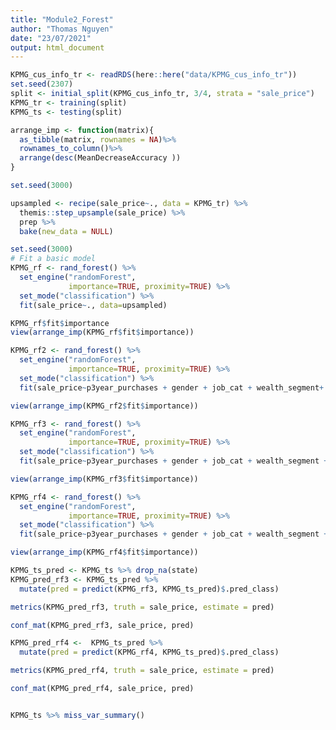 ```yaml
---
title: "Module2_Forest"
author: "Thomas Nguyen"
date: "23/07/2021"
output: html_document
---
```



```r
KPMG_cus_info_tr <- readRDS(here::here("data/KPMG_cus_info_tr"))
set.seed(2307)
split <- initial_split(KPMG_cus_info_tr, 3/4, strata = "sale_price")
KPMG_tr <- training(split)
KPMG_ts <- testing(split)

```
```r

arrange_imp <- function(matrix){
  as_tibble(matrix, rownames = NA)%>%
  rownames_to_column()%>% 
  arrange(desc(MeanDecreaseAccuracy ))
}
```


```r
set.seed(3000)

upsampled <- recipe(sale_price~., data = KPMG_tr) %>%
  themis::step_upsample(sale_price) %>%
  prep %>%
  bake(new_data = NULL)

```


```r
set.seed(3000)
# Fit a basic model
KPMG_rf <- rand_forest() %>%
  set_engine("randomForest",
             importance=TRUE, proximity=TRUE) %>%
  set_mode("classification") %>%
  fit(sale_price~., data=upsampled)

KPMG_rf$fit$importance
view(arrange_imp(KPMG_rf$fit$importance))

```

```r
KPMG_rf2 <- rand_forest() %>%
  set_engine("randomForest",
             importance=TRUE, proximity=TRUE) %>%
  set_mode("classification") %>%
  fit(sale_price~p3year_purchases + gender + job_cat + wealth_segment+ owns_car + tenure + age+ state + property_valuation + long + lat, data=upsampled)

view(arrange_imp(KPMG_rf2$fit$importance))

```


```r
KPMG_rf3 <- rand_forest() %>%
  set_engine("randomForest",
             importance=TRUE, proximity=TRUE) %>%
  set_mode("classification") %>%
  fit(sale_price~p3year_purchases + gender + job_cat + wealth_segment + tenure + age + property_valuation + long + lat + owns_car, data=upsampled)

view(arrange_imp(KPMG_rf3$fit$importance))

```

```r
KPMG_rf4 <- rand_forest() %>%
  set_engine("randomForest",
             importance=TRUE, proximity=TRUE) %>%
  set_mode("classification") %>%
  fit(sale_price~p3year_purchases + gender + job_cat + wealth_segment + tenure + age + property_valuation + long + lat + owns_car, data=upsampled)

view(arrange_imp(KPMG_rf4$fit$importance))

```



```r
KPMG_ts_pred <- KPMG_ts %>% drop_na(state)
KPMG_pred_rf3 <- KPMG_ts_pred %>%
  mutate(pred = predict(KPMG_rf3, KPMG_ts_pred)$.pred_class)

metrics(KPMG_pred_rf3, truth = sale_price, estimate = pred)

conf_mat(KPMG_pred_rf3, sale_price, pred)

KPMG_pred_rf4 <-  KPMG_ts_pred %>%
  mutate(pred = predict(KPMG_rf4, KPMG_ts_pred)$.pred_class)

metrics(KPMG_pred_rf4, truth = sale_price, estimate = pred)

conf_mat(KPMG_pred_rf4, sale_price, pred)


KPMG_ts %>% miss_var_summary()
```

